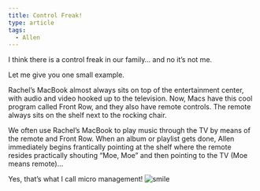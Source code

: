 ```yaml
---
title: Control Freak!
type: article
tags:
  - Allen
---
```


I think there is a control freak in our family… and no it’s not me.

Let me give you one small example.

Rachel’s MacBook almost always sits on top of the entertainment center, with audio and video hooked up to the television. Now, Macs have this cool program called Front Row, and they also have remote controls. The remote always sits on the shelf next to the rocking chair.

We often use Rachel’s MacBook to play music through the TV by means of the remote and Front Row. When an album or playlist gets done, Allen immediately begins frantically pointing at the shelf where the remote resides practically shouting “Moe, Moe” and then pointing to the TV (Moe means remote)...

Yes, that’s what I call micro management! ![smile](smile.gif)
